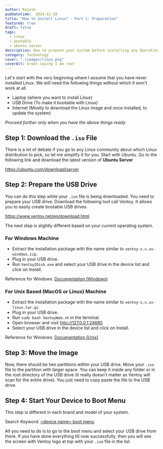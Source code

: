 ```yaml
---
author: Rajesh
pubDatetime:  2024-12-18
title: "How to Install Linux? - Part 1: Preparation"
featured: true
draft: false
tags:
  - linux
  - bootable
  - ubuntu server
description: How to prepare your system before installing any Operating System
category: Technology
cover: "./images/linux.png"
coverAlt: Groot saying I am root
---
```


Let's start with the very beginning where I assume that you have never installed Linux. We will need the following things without which it won't work at all.

- Laptop (where you want to install Linux)
- USB Drive (To make it bootable with Linux)
- Internet (Mostly to download the Linux image and once installed, to update the system)

*Proceed further only when you have the above things ready*

## Step 1: Download the `.iso` File

There is a lot of debate if you go to any Linux community about which Linux distribution to pick, so let me simplify it for you. Start with Ubuntu. Go to the following link and download the latest version of **Ubuntu Server**

https://ubuntu.com/download/server

## Step 2: Prepare the USB Drive

You can do this step while your `.iso` file is being downloaded. You need to prepare your USB drive. Download the following tool call Ventoy. It allows you to easily create bootable USB drives.

https://www.ventoy.net/en/download.html

The next step is slightly different based on your current operating system.

### For Windows Machine

- Extract the installation package with the name similar to `ventoy-x.x.xx-windows.zip`.
- Plug in your USB drive.
- Run `Ventoy2Disk.exe` and select your USB drive in the device list and click on Install.

Reference for Windows: [Documentation (Windows)](https://www.ventoy.net/en/doc_start.html)

### For Unix Based (MacOS or Linux) Machine

- Extract the installation package with the name similar to `ventoy-x.x.xx-linux.tar.gz`.
- Plug in your USB drive.
- Run `sudo bash VentoyWeb.sh` in the terminal.
- Open browser and visit http://127.0.0.1:24680
- Select your USB drive in the device list and click on Install.

Reference for Windows: [Documentation (Unix)](https://www.ventoy.net/en/doc_linux_webui.html)

## Step 3: Move the Image

Now, there should be two partitions within your USB drive. Move your `.iso` file to the partition with larger space. You can keep it inside any folder or in the root directory of the USB drive (it really doesn't matter as Ventoy will scan for the entire drive). You just need to copy paste the file to the USB drive.

## Step 4: Start Your Device to Boot Menu

This step is different in each brand and model of your system.

Search Keyword: [\<device name> boot menu](https://www.google.com/search?q=%3Cdevice+name%3E+boot+menu)

All you need to do is to go to the boot menu and select your USB drive from there. If you have done everything till now successfully, then you will see the screen with Ventoy logo at top with your `.iso` file in the list.